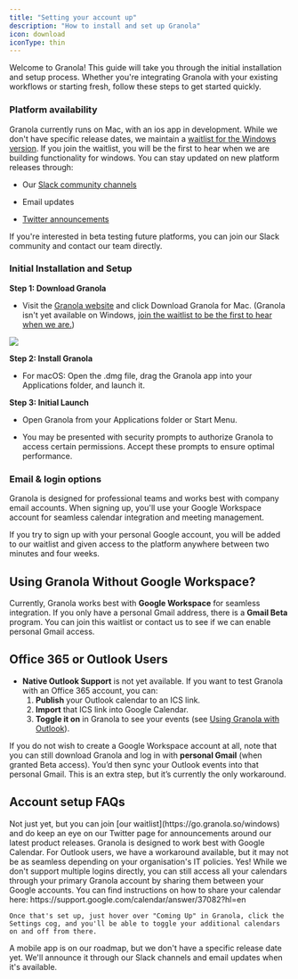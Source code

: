 ```yaml
---
title: "Setting your account up"
description: "How to install and set up Granola"
icon: download
iconType: thin
---
```


Welcome to Granola! This guide will take you through the initial installation and setup process. Whether you're integrating Granola with your existing workflows or starting fresh, follow these steps to get started quickly.

### Platform availability

Granola currently runs on Mac, with an ios app in development. While we don't have specific release dates, we maintain a [waitlist for ](https://tally.so/r/3EXKgL?utm_source=email%2Cweb)[the Windows version](https://tally.so/r/3EXKgL?utm_source=email%2Cweb). If you join the waitlist, you will be the first to hear when we are building functionality for windows. You can stay updated on new platform releases through:

* Our [Slack community channels](https://join.slack.com/t/meetgranola/shared_invite/zt-2toq0kcts-uaUMQMWkeVMWSk4N_EhZ7A)

* Email updates

* [Twitter announcements](https://x.com/meetgranola)

If you're interested in beta testing future platforms, you can join our Slack community and contact our team directly.

### **Initial Installation and Setup**

**Step 1: Download Granola**

* Visit the [Granola website](https://granola.so/) and click Download Granola for Mac. (Granola isn't yet available on Windows, [join the waitlist to be the first to hear when we are.](https://tally.so/r/3EXKgL?utm_source=email%2Cweb))

![](/images/downloadimage.png)

**Step 2: Install Granola**

* For macOS: Open the .dmg file, drag the Granola app into your Applications folder, and launch it.

**Step 3: Initial Launch**

* Open Granola from your Applications folder or Start Menu.

* You may be presented with security prompts to authorize Granola to access certain permissions. Accept these prompts to ensure optimal performance.

### Email & login options

Granola is designed for professional teams and works best with company email accounts. When signing up, you'll use your Google Workspace account for seamless calendar integration and meeting management.

<Info>
  If you try to sign up with your personal Google account, you will be added to our waitlist and given access to the platform anywhere between two minutes and four weeks.&#x20;
</Info>

## Using Granola Without Google Workspace?

Currently, Granola works best with **Google Workspace** for seamless integration. If you only have a personal Gmail address, there is a **Gmail Beta** program. You can join this waitlist or contact us to see if we can enable personal Gmail access.

## Office 365 or Outlook Users
- **Native Outlook Support** is not yet available. If you want to test Granola with an Office 365 account, you can:
  1. **Publish** your Outlook calendar to an ICS link.
  2. **Import** that ICS link into Google Calendar.
  3. **Toggle it on** in Granola to see your events (see [Using Granola with Outlook](/docs/integrations/using-granola-with-outlook)).

If you do not wish to create a Google Workspace account at all, note that you can still download Granola and log in with **personal Gmail** (when granted Beta access). You’d then sync your Outlook events into that personal Gmail. This is an extra step, but it’s currently the only workaround.


## Account setup FAQs


<AccordionGroup>
  <Accordion title="Can I use Granola on Windows?">
    Not just yet, but you can join [our waitlist](https://go.granola.so/windows) and do keep an eye on our Twitter page for announcements around our latest product releases.
  </Accordion>

  <Accordion title="Does Granola work with calendars other than Google Calendar?">
    Granola is designed to work best with Google Calendar. For Outlook users, we have a workaround available, but it may not be as seamless depending on your organisation's IT policies.
  </Accordion>

  <Accordion title="Can I use Granola with multiple Google accounts?">
    Yes! While we don't support multiple logins directly, you can still access all your calendars through your primary Granola account by sharing them between your Google accounts. You can find instructions on how to share your calendar here: https://support.google.com/calendar/answer/37082?hl=en

    Once that's set up, just hover over "Coming Up" in Granola, click the Settings cog, and you'll be able to toggle your additional calendars on and off from there.
  </Accordion>

  <Accordion title="Is there a mobile app for Granola?">
    A mobile app is on our roadmap, but we don't have a specific release date yet. We'll announce it through our Slack channels and email updates when it's available.
  </Accordion>

</AccordionGroup>

###